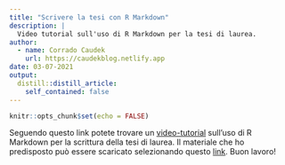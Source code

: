 ```yaml
---
title: "Scrivere la tesi con R Markdown"
description: |
  Video tutorial sull'uso di R Markdown per la tesi di laurea.
author:
  - name: Corrado Caudek
    url: https://caudekblog.netlify.app
date: 03-07-2021
output:
  distill::distill_article:
    self_contained: false
---
```



```r
knitr::opts_chunk$set(echo = FALSE)
```

Seguendo questo link potete trovare un [video-tutorial](https://drive.google.com/file/d/1rdcVgjB3Pv3NQcC2pO1Cew5rX6BnE69H/view?usp=sharing) sull'uso di R Markdown per la scrittura della tesi di laurea. Il materiale che ho predisposto può essere scaricato selezionando questo [link](https://drive.google.com/file/d/1wDrCDQEAX5ZtROl3Uyz1E0nR5KSiyv6m/view?usp=sharing). Buon lavoro!



